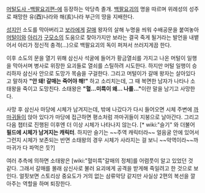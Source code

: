 [[머털도사 -백팔요괴편-]]에 등장하는 악당측 졸개. [[백팔요괴]]의 명을 따르며 위례성의 성주로 패망한 유(酉)나라와 해(亥)나라 부근의 땅을 지배한다.

[[성지]]인 소도를 막아버리고 [[보라]]에게 [[갈매]] 왕자의 살해 누명을 씌워 수배공문을 붙여놓아 [[머털]]이와 [[아리(머털도사 시리즈)|아리]]가 [[구모소]]의 도움으로 찾아가지만 보라는 결국 죽게 될거라는 발언을 내뱉어서 아리가 정신적 충격(...)으로 백팔요괴의 독이 퍼져서 쓰러지게끔 한다.

이후 소도의 문을 열기 위해 삼신사 석굴에 들어가 황금열쇠를 가지고 나온 머털이 일행을 막아서며 병사로 위장한 요괴들로 열쇠를 스틸하려 시도한다. 하지만 머털 일행이 승리하자 삼신사 안으로 도망가 목숨을 구걸한다. 그리고 머털이가 갈매 왕자는 살아있다고 말하자 '''"안 돼! 갈매는 죽어야 해!"''' 하고 소리치는데, 그 때 복면한 남자가 나타나 소태왕을 죽이고 도망친다. 소태왕은 '''"혈...미륵이 왜... 나를..."'''이란 말을 남기고 사망한다.

사망 후 삼신사 마당에 시체가 남겨지는데, 밖에 나갔다가 다시 들어오면 시체 주변에 [[까마귀]]들이 앉아 있다가 마당에 접근하면 평소처럼 까마귀들이 지붕으로 날아간다. 그리고 다음 챕터로 진행된 이후엔 더 이상 시체가 나타나지 않는다. [* wiki:"슬기" 와 더불어 '''필드에 시체가 남겨지는 캐릭터'''. 하지만 슬기는 ~~주역 캐릭터라~~ 얼음굴 안에 있어서 그런지 시체가 보존되는 반면 소태왕의 경우 시체가 사라지는 걸 보니 ~~악역이라~~까마귀가 다 파먹은 듯?]

여러 추측에 의하면 소태왕은 [wiki:"혈미륵"갈매의 정체]를 어렴풋이 알고 있었던 것 같다. 그래서 갈매를 몰래 삼신사로 불러 요괴에게 공격을 받게해 죽일려고 한 것으로 보인다. 얼핏보면 스토리상 중요도가 거의 없는 삼류악당 같지만 사실상 2편의 복선을 깔아주는 역할을 하며 퇴장한다.
